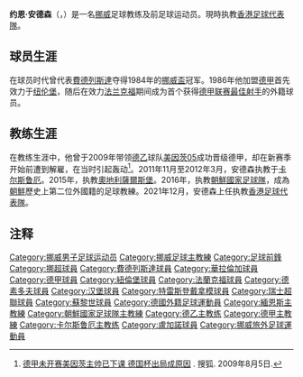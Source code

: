 {{noteta
|G1=足球
|G2=UEFA
|G3=德甲
|G4=KLeague
|1=zh-cn:约恩;zh-hk:莊恩;zh-tw:約恩;
|2=zh-cn:安德森;zh-hk:安達臣;zh-tw:安德森;
}}
{{infobox Football biography
| name = 约恩·安德森<br>{{lang|no|Jørn Andersen}}
| image = [[File:Jørn_Andersen_2011.jpg|250px]]
| fullname = {{lang|no|Jørn Andersen}}
| birth_date = {{birth date and age|1963|2|3|df=y}}
| birth_place = {{NOR}}[[腓特烈斯塔|腓特烈斯塔]]
| height = 
| currentclub = [[香港足球代表隊|香港]]
| position = [[前鋒_(足球)|前锋]]
| youthyears1 = 1975–1982
| youthclubs1 = 奥斯塞登
| years1 = 1982–1984
| clubs1 = [[費德列斯達足球會|費德列斯達]]
| caps1 = 64
| goals1 = 25
| years2 = 1985
| clubs2 = [[華拉倫加足球會|瓦勒伦加]]
| caps2 = 22
| goals2 = 23
| years3 = 1985–1988
| clubs3 = [[纽伦堡足球俱乐部|纽伦堡]]
| caps3 = 78
| goals3 = 28
| years4 = 1988–1990
| clubs4 = [[法兰克福足球俱乐部|法兰克福]]
| caps4 = 54
| goals4 = 20
| years5 = 1990–1991
| clubs5 = [[杜塞尔多夫足球俱乐部|杜塞尔多夫]]
| caps5 = 42
| goals5 = 5
| years6 = 1991–1994
| clubs6 = [[法兰克福足球俱乐部|法兰克福]]
| caps6 = 44
| goals6 = 13
| years7 = 1994–1995
| clubs7 = [[汉堡足球俱乐部|汉堡]]
| caps7 = 18 
| goals7 = 1
| years8 = 1995
| clubs8 = [[德累斯顿迪纳摩|德累斯顿迪纳摩]]
| caps8 = 7
| goals8 = 0
| years9 = 1995–1997
| clubs9 = [[苏黎世足球俱乐部|苏黎世]]
| caps9 = 53
| goals9 = 2
| years10 = 1997–1999
| clubs10 = [[卢加诺足球俱乐部|卢加诺]]
| caps10 = 43
| goals10 = 2
| years11 = 1999–2001
| clubs11 = [[洛迦诺足球俱乐部|洛迦诺]]
| caps11 = 29
| goals11 = 0
| totalcaps = 454
| totalgoals = 119 
| nationalyears1 = 1985–1990
| nationalteam1 = [[挪威国家足球队|挪威]]
| nationalcaps1 = 27
| nationalgoals1 = 5
| manageryears1 = 2000–2001
| managerclubs1 = [[洛迦诺足球俱乐部|洛迦诺]]
| manageryears2 = 2003–2004
| managerclubs2 = [[红白奥伯豪森|红白奥伯豪森]]
| manageryears3 = 2005–2006
| managerclubs3 = [[门兴格拉德巴赫足球俱乐部|门兴格拉德巴赫]]（助理教练）
| manageryears4 = 2007
| managerclubs4 = [[克桑西竞技俱乐部|克桑西]]
| manageryears5 = 2007–2008
| managerclubs5 = [[奥芬巴赫踢球者|奥芬巴赫踢球者]]
| manageryears6 = 2008–2009
| managerclubs6 = [[美因茨05|美因茨05]]
| manageryears7 = 2010–2011
| managerclubs7 = [[拉里萨足球俱乐部|拉里萨]]
| manageryears8 = 2011–2012
| managerclubs8 = [[卡尔斯鲁厄足球俱乐部|卡尔斯鲁厄]]
| manageryears9 = 2015
| managerclubs9 = [[奧地利薩爾斯堡體育會|奧地利薩爾斯堡]]
| manageryears10 = 2016–2018
| managerclubs10 = [[朝鮮國家足球隊|朝鮮]]
| manageryears11 = 2018–2019
| managerclubs11 = [[仁川聯|仁川聯]]
| manageryears12 = 2021–
| managerclubs12 = [[香港足球代表隊|香港]]
| pcupdate = 
| ntupdate = 
}}

'''约恩·安德森'''（{{lang-no|'''Jørn Andersen'''}}，{{bd|1963年|2月3日|catIdx=Andersen, Jørn}}）是一名[[挪威|挪威]]足球教练及前足球运动员。現時执教[[香港足球代表隊|香港足球代表隊]]。

==球员生涯==
在球员时代曾代表[[費德列斯達足球會|費德列斯達]]夺得1984年的[[挪威盃|挪威盃]]冠军。1986年他加盟[[德甲|德甲]]首先效力于[[纽伦堡足球俱乐部|纽伦堡]]，随后在效力[[法兰克福足球俱乐部|法兰克福]]期间成为首个获得[[德甲联赛最佳射手|德甲联赛最佳射手]]的外籍球员。

==教练生涯==
在教练生涯中，他曾于2009年带领[[德乙|德乙]]球队[[美因茨05|美因茨05]]成功晋级德甲，却在新赛季开始前遭到解雇，在当时引起轰动<ref>{{zh}}[http://sports.sohu.com/20090805/n265719977.shtml 德甲未开赛美因茨主帅已下课 德国杯出局成原因] {{Wayback|url=http://sports.sohu.com/20090805/n265719977.shtml |date=20190824121428 }}. 搜狐. 2009年8月5日.</ref>。2011年11月至2012年3月，安德森执教于[[卡尔斯鲁厄足球俱乐部|卡尔斯鲁厄]]。2015年，执教[[奧地利薩爾斯堡體育會|奧地利薩爾斯堡]]。2016年，执教[[朝鮮國家足球隊|朝鮮國家足球隊]]，成為[[朝鮮|朝鮮]]歷史上第二位外國籍的足球教練。2021年12月，安德森上任执教[[香港足球代表隊|香港足球代表隊]]。

==注释==
{{reflist}}

{{德甲最佳射手}}
{{2017年東亞足球錦標賽朝鮮參賽名單}}

{{DEFAULTSORT:Andersen, Jorn}}
[[Category:挪威男子足球运动员|Category:挪威男子足球运动员]]
[[Category:挪威足球主教練|Category:挪威足球主教練]]
[[Category:足球前鋒|Category:足球前鋒]]
[[Category:挪超球員|Category:挪超球員]]
[[Category:費德列斯達球員|Category:費德列斯達球員]]
[[Category:華拉倫加球員|Category:華拉倫加球員]]
[[Category:德甲球員|Category:德甲球員]]
[[Category:紐倫堡球員|Category:紐倫堡球員]]
[[Category:法蘭克福球員|Category:法蘭克福球員]]
[[Category:德素多夫球員|Category:德素多夫球員]]
[[Category:汉堡球員|Category:汉堡球員]]
[[Category:特雷斯登戴拿模球員|Category:特雷斯登戴拿模球員]]
[[Category:瑞士超聯球員|Category:瑞士超聯球員]]
[[Category:蘇黎世球員|Category:蘇黎世球員]]
[[Category:德國外籍足球運動員|Category:德國外籍足球運動員]]
[[Category:緬恩斯主教練|Category:緬恩斯主教練]]
[[Category:朝鮮國家足球隊主教練|Category:朝鮮國家足球隊主教練]]
[[Category:德乙主教练|Category:德乙主教练]]
[[Category:德甲主教練|Category:德甲主教練]]
[[Category:卡尔斯鲁厄主教练|Category:卡尔斯鲁厄主教练]]
[[Category:盧加諾球員|Category:盧加諾球員]]
[[Category:挪威旅外足球運動員|Category:挪威旅外足球運動員]]
